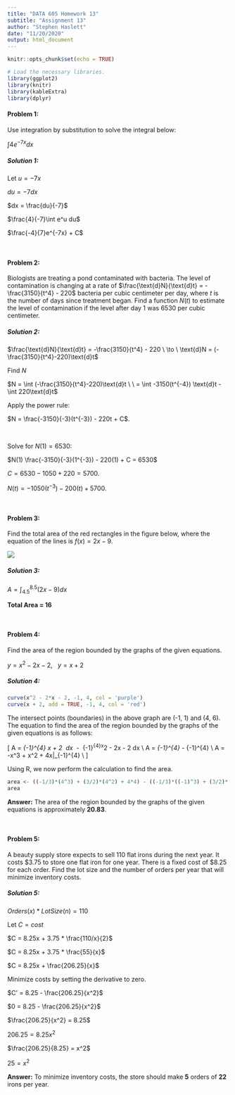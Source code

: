 ```yaml
---
title: "DATA 605 Homework 13"
subtitle: "Assignment 13"
author: "Stephen Haslett"
date: "11/20/2020"
output: html_document
---
```


```r
knitr::opts_chunk$set(echo = TRUE)

# Load the necessary libraries.
library(ggplot2)
library(knitr)
library(kableExtra)
library(dplyr)
```

#### Problem 1:

Use integration by substitution to solve the integral below:

$\int 4e^{-7x}dx$


##### Solution 1:

Let $u = -7x$

$du = -7 dx$

$dx = \frac{du}{-7}$

$\frac{4}{-7}\int e^u du$

$\frac{-4}{7}e^{-7x} + C$

\ 

#### Problem 2:

Biologists are treating a pond contaminated with bacteria. The level of contamination is changing at a rate of $\frac{\text{d}N}{\text{d}t} = -\frac{3150}{t^4} - 220$ bacteria per cubic centimeter per day, where $t$ is the number of days since treatment began. Find a function $N(t)$ to estimate the level of contamination if the level after day 1 was 6530 per cubic centimeter.


##### Solution 2:


$\frac{\text{d}N}{\text{d}t} = -\frac{3150}{t^4} - 220 \ \to \ \text{d}N = (-\frac{3150}{t^4}-220)\text{d}t$

Find $N$

$N = \int (-\frac{3150}{t^4}-220)\text{d}t \ \ = \int -3150(t^{-4}) \text{d}t - \int 220\text{d}t$


Apply the power rule:

$N = \frac{-3150}{-3}(t^{-3}) - 220t + C$.

\ 

Solve for $N(1) = 6530$:

$N(1) \frac{-3150}{-3}(1^{-3}) - 220(1) + C = 6530$

$C = 6530 - 1050 + 220 = 5700$.

$N(t) = -1050(t^{-3}) - 200(t) + 5700$.

\ 

#### Problem 3:

Find the total area of the red rectangles in the figure below, where the equation of the lines is $f(x) = 2x - 9$.

![](/Users/stephenhaslett/Data605/graph.png)


##### Solution 3:

$A = \int_{4.5}^{8.5}(2x - 9)dx$

**Total Area = 16**

\ 

#### Problem 4:

Find the area of the region bounded by the graphs of the given equations.

$y = x^2 -2x -2, \ \ \ y = x + 2$


##### Solution 4:

```r
curve(x^2 - 2*x - 2, -1, 4, col = 'purple')
curve(x + 2, add = TRUE, -1, 4, col = 'red')
```


The intersect points (boundaries) in the above graph are (-1, 1) and (4, 6). The equation to find the area of the region bounded by the graphs of the given equations is as follows:

\[
A = \int_{-1}^{4} x + 2 \ dx  \ - \ \int_{-1}^{4}x^2 - 2x - 2 dx \\
A = \Big[\frac{1}{2}x^2 + 2x\Big]_{-1}^{4} - \Big[\frac{1}{3}x^3 - x^2 - 2x\Big]_{-1}^{4} \\
A = -\frac{1}{3}x^3 + \frac{3}{2}x^2 + 4x\Big|_{-1}^{4} \\
\]

Using R, we now perform the calculation to find the area. 

```r
area <- ((-1/3)*(4^3) + (3/2)*(4^2) + 4*4) - ((-1/3)*((-1)^3) + (3/2)*((-1)^2) + 4*-1)
area
```

**Answer:** The area of the region bounded by the graphs of the given equations is approximately **20.83**.

\ 

#### Problem 5:

A beauty supply store expects to sell 110 flat irons during the next year. It costs $3.75 to store one flat iron for one year.
There is a fixed cost of $8.25 for each order. Find the lot size and the number of orders per year that will minimize
inventory costs.


##### Solution 5:

$Orders(x) * LotSize(n) = 110$

Let $C = cost$


$C = 8.25x + 3.75 * \frac{110/x}{2}$

$C = 8.25x + 3.75 * \frac{55}{x}$

$C = 8.25x + \frac{206.25}{x}$


Minimize costs by setting the derivative to zero.


$C' = 8.25 - \frac{206.25}{x^2}$

$0 = 8.25 - \frac{206.25}{x^2}$

$\frac{206.25}{x^2} = 8.25$

$206.25 = 8.25x^2$

$\frac{206.25}{8.25} = x^2$

$25 = x^2$


**Answer:** To minimize inventory costs, the store should make **5** orders of **22** irons per year.



